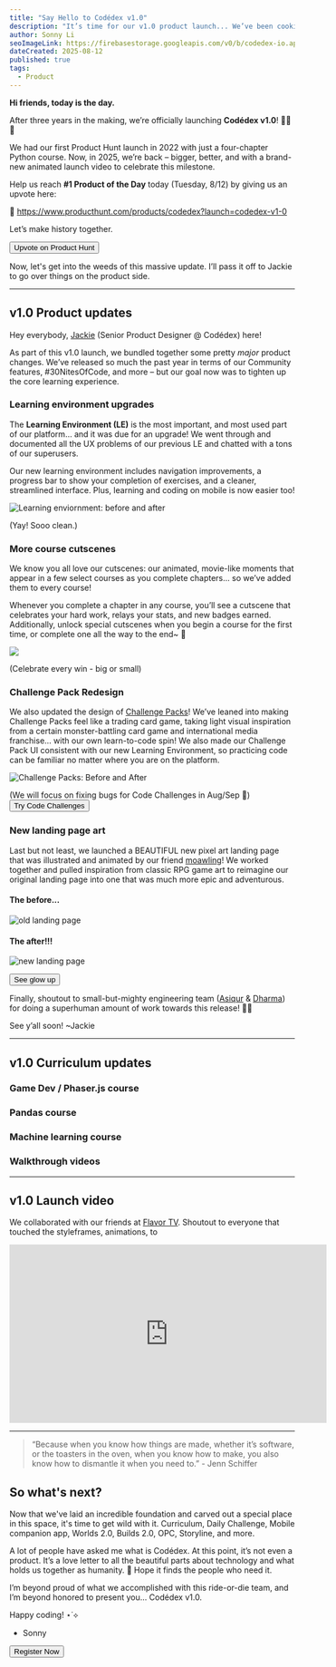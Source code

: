 ```yaml
---
title: "Say Hello to Codédex v1.0"
description: "It’s time for our v1.0 product launch... We’ve been cooking some BIG changes to make learning feel even more like an adventure! "
author: Sonny Li
seoImageLink: https://firebasestorage.googleapis.com/v0/b/codedex-io.appspot.com/o/blogs%2Fcodedex-v1%2Fbanner.png?alt=media&token=11dd96fb-7bb2-4cb7-9d84-4629c580436a
dateCreated: 2025-08-12
published: true
tags:
  - Product
---
```


**Hi friends, today is the day.**

After three years in the making, we’re officially launching **Codédex v1.0**! 🚀🚀🚀

We had our first Product Hunt launch in 2022 with just a four-chapter Python course. Now, in 2025, we’re back – bigger, better, and with a brand-new animated launch video to celebrate this milestone.

Help us reach **#1 Product of the Day** today (Tuesday, 8/12) by giving us an upvote here:

🔗 https://www.producthunt.com/products/codedex?launch=codedex-v1-0

Let’s make history together.

<div style={{ display: "flex", justifyContent: "center", marginBottom: "1.2rem", transform: "scale(.9)" }}>
  <a style={{ all: "unset" }} href="https://www.producthunt.com/products/codedex?launch=codedex-v1-0" target="_blank" and rel="noopener noreferrer"><Button variant="yellow">Upvote on Product Hunt</Button></a>
</div>

Now, let's get into the weeds of this massive update. I’ll pass it off to Jackie to go over things on the product side.

---

## v1.0 Product updates

Hey everybody, [Jackie](https://www.codedex.io/@jackieisonline) (Senior Product Designer @ Codédex) here! 

As part of this v1.0 launch, we bundled together some pretty *major* product changes. We’ve released so much the past year in terms of our Community features, #30NitesOfCode, and more – but our goal now was to tighten up the core learning experience.

### Learning environment upgrades

The **Learning Environment (LE)** is the most important, and most used part of our platform… and it was due for an upgrade! We went through and documented all the UX problems of our previous LE and chatted with a tons of our superusers.

Our new learning environment includes navigation improvements, a progress bar to show your completion of exercises, and a cleaner, streamlined interface. Plus, learning and coding on mobile is now easier too!

![Learning enviornment: before and after](https://i.imgur.com/jD47Qk0.png)
<div style={{textAlign: "center"}}>(Yay! Sooo clean.)</div>

### More course cutscenes

We know you all love our cutscenes: our animated, movie-like moments that appear in a few select courses as you complete chapters… so we’ve added them to every course!

Whenever you complete a chapter in any course, you’ll see a cutscene that celebrates your hard work, relays your stats, and new badges earned. Additionally, unlock special cutscenes when you begin a course for the first time, or complete one all the way to the end~ 🤫

![](https://i.imgur.com/sUe4hMX.gif)
<div style={{textAlign: "center"}}>(Celebrate every win - big or small)</div>

### Challenge Pack Redesign

We also updated the design of [Challenge Packs](https://www.codedex.io/challenges)! We’ve leaned into making Challenge Packs feel like a trading card game, taking light visual inspiration from a certain monster-battling card game and international media franchise… with our own learn-to-code spin! We also made our Challenge Pack UI consistent with our new Learning Environment, so practicing code can be familiar no matter where you are on the platform.

![Challenge Packs: Before and After](https://i.imgur.com/6nSufrr.png)
<div style={{textAlign: "center"}}>(We will focus on fixing bugs for Code Challenges in Aug/Sep 🙏)</div>

<div style={{ display: "flex", justifyContent: "center", marginBottom: "1.2rem", transform: "scale(.9)" }}>
  <a style={{ all: "unset" }} href="https://www.codedex.io/challenges" target="_blank" and rel="noopener noreferrer"><Button variant="yellow">Try Code Challenges</Button></a>
</div>

### New landing page art

Last but not least, we launched a BEAUTIFUL new pixel art landing page that was illustrated and animated by our friend [moawling](https://www.google.com/search?q=moawling&sca_esv=e530de37feccd403&rlz=1C5CHFA_enUS951US953&sxsrf=AE3TifOfJ_VEPMe9_4cUy8U-EBKkZkJLiA%3A1754601655807&ei=txiVaOH7MOyo5NoPp7LZKA&ved=0ahUKEwihs6rD0PmOAxVsFFkFHSdZFgUQ4dUDCBA&uact=5&oq=moawling&gs_lp=Egxnd3Mtd2l6LXNlcnAiCG1vYXdsaW5nMgUQABiABDIFEAAYgAQyBhAAGAoYHjIEEAAYHjIIEAAYgAQYogQyBRAAGO8FSIUEUABYiQNwAHgBkAEAmAHEAaAB1AeqAQMwLja4AQPIAQD4AQGYAgagAoUIwgILEAAYgAQYkQIYigXCAgsQLhiABBixAxjUAsICCBAuGIAEGLEDwgIIEAAYgAQYsQPCAgUQLhiABMICCxAuGIAEGMcBGK8BwgIHEAAYgAQYCpgDAOIDBRIBMSBAkgcFMC41LjGgB48wsgcFMC41LjG4B4UIwgcFMi01LjHIBys&sclient=gws-wiz-serp)! We worked together and pulled inspiration from classic RPG game art to reimagine our original landing page into one that was much more epic and adventurous.

#### The before...

![old landing page](https://i.imgur.com/pYNaifc.png)

#### The after!!!

![new landing page](https://i.imgur.com/6AHwG4A.gif)

<div style={{ display: "flex", justifyContent: "center", marginBottom: "1.2rem", transform: "scale(.9)" }}>
  <a style={{ all: "unset" }} href="https://www.codedex.io/" target="_blank" and rel="noopener noreferrer"><Button variant="yellow">See glow up</Button></a>
</div>

Finally, shoutout to small-but-mighty engineering team ([Asiqur](https://www.codedex.io/@asiqur) & [Dharma](https://www.codedex.io/@dharma)) for doing a superhuman amount of work towards this release! 💪💪

See y’all soon! ~Jackie

--- 

## v1.0 Curriculum updates

### Game Dev / Phaser.js course

### Pandas course

### Machine learning course

### Walkthrough videos

---

## v1.0 Launch video

We collaborated with our friends at [Flavor TV](https://www.flavor.tv). Shoutout to everyone that touched the styleframes, animations, to 

<iframe width="560" height="315" src="https://www.youtube.com/embed/OimA-1HJJwc?si=_ZJhQqmdp4Z-HNFC" title="YouTube video player" frameborder="0" allow="accelerometer; autoplay; clipboard-write; encrypted-media; gyroscope; picture-in-picture; web-share" referrerpolicy="strict-origin-when-cross-origin" allowfullscreen></iframe>

---

> “Because when you know how things are made, whether it’s software, or the toasters in the oven, when you know how to make, you also know how to dismantle it when you need to.” - Jenn Schiffer

## So what's next?

Now that we've laid an incredible foundation and carved out a special place in this space, it's time to get wild with it. Curriculum, Daily Challenge, Mobile companion app, Worlds 2.0, Builds 2.0, OPC, Storyline, and more.

A lot of people have asked me what is Codédex. At this point, it’s not even a product. It’s a love letter to all the beautiful parts about technology and what holds us together as humanity. 💌 Hope it finds the people who need it.

I’m beyond proud of what we accomplished with this ride-or-die team, and I’m beyond honored to present you... Codédex v1.0.

Happy coding! ⋆˙⟡

- Sonny

<div style={{ display: "flex", justifyContent: "center", marginBottom: "1.2rem", transform: "scale(.9)" }}>
  <a style={{ all: "unset" }} href="https://www.codedex.io/30-nites-of-code" target="_blank" and rel="noopener noreferrer"><Button variant="yellow">Register Now</Button></a>
</div>

